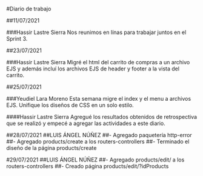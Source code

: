 
#Diario de trabajo

##11/07/2021

###Hassir Lastre Sierra
Nos reunimos en línas para trabajar juntos en el Sprint 3.

##23/07/2021

###Hassir Lastre Sierra
Migré el html del carrito de compras a un archivo EJS y además incluí los archivos EJS de header y footer a la vista del carrito.

##25/07/2021

###Yeudiel Lara Moreno 
Esta semana migre el index y el menu a archivos EJS. Unifique los diseños de CSS en un solo estilo.

####Hassir Lastre Sierra 
Agregué los resultados obtenidos de retrospectiva que se realizó y empecé a agregar las actividades a este diario.

##28/07/2021
##LUIS ÁNGEL NÚÑEZ
##- Agregado paquetería http-error
##- Agregado products/create a los routers-controllers
##- Terminado el diseño de la página products/create

#29/07/2021
##LUIS ÁNGEL NÚÑEZ
##- Agregado products/edit/ a los routers-controllers
##- Creado página products/edit/?idProducts